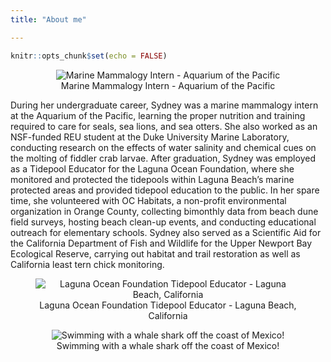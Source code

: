 ```yaml
---
title: "About me"

---
```


```r
knitr::opts_chunk$set(echo = FALSE)
```


<center>
![Marine Mammalogy Intern - Aquarium of the Pacific](sealion.jpg)

</center>

During her undergraduate career, Sydney was a marine mammalogy intern at the Aquarium of the Pacific, learning the proper nutrition and training required to care for seals, sea lions, and sea otters. She also worked as an NSF-funded REU student at the Duke University Marine Laboratory, conducting research on the effects of water salinity and chemical cues on the molting of fiddler crab larvae. After graduation, Sydney was employed as a Tidepool Educator for the Laguna Ocean Foundation, where she monitored and protected the tidepools within Laguna Beach’s marine protected areas and provided tidepool education to the public. In her spare time, she volunteered with OC Habitats, a non-profit environmental organization in Orange County, collecting bimonthly data from beach dune field surveys, hosting beach clean-up events, and conducting educational outreach for elementary schools. Sydney also served as a Scientific Aid for the California Department of Fish and Wildlife for the Upper Newport Bay Ecological Reserve, carrying out habitat and trail restoration as well as California least tern chick monitoring.

<center>
![Laguna Ocean Foundation Tidepool Educator - Laguna Beach, California](tidepool.jpg)

</center>




<center>
![Swimming with a whale shark off the coast of Mexico!](whaleshark.jpg)

</center>



